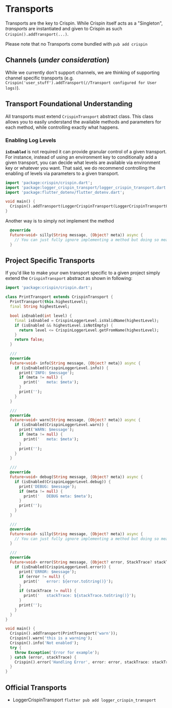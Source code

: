 # Transports
Transports are the key to Crispin. While Crispin itself acts as a "Singleton", _transports_ are instantiated and given to Crispin as such
`Crispin().addTransport(...)`.

Please note that no Transports come bundled with `pub add crispin`

## Channels (_under consideration_)
While we currently don't support channels, we are thinking of supporting channel specific transports (e.g. `Crispin('user_stuff').addTransport(//Transport configured for User logs)`).

## Transport Foundational Understanding
All transports must extend `CrispinTransport` abstract class. This class allows you to easily understand the available methods and parameters for each method, while controlling exactly what happens.

### Enabling Log Levels
**`isEnabled`** is not required it can provide granular control of a given transport. For instance, instead of using an environment key to conditionally add a given transport, you can decide what levels are available via environment key or whatever you want. That said, we do recommend controlling the enabling of levels via parameters to a given transport.

```dart
import 'package:crispin/crispin.dart';
import 'package:logger_crispin_transport/logger_crispin_transport.dart';
import 'package:flutter_dotenv/flutter_dotenv.dart';

void main() {
  Crispin().addTransport(LoggerCrispinTransport(LoggerCrispinTransportOptions(level: dotenv.get('LOGGER_LEVEL', 'warn'))));
}
```

Another way is to simply not implement the method

```dart
  @override
  Future<void> silly(String message, {Object? meta}) async {
    // You can just fully ignore implementing a method but doing so means you're aware that you didn't implement it.
  }
```

## Project Specific Transports
If you'd like to make your own transport specific to a given project simply extend the `CrispinTransport` abstract as shown in following:

```dart
import 'package:crispin/crispin.dart';

class PrintTransport extends CrispinTransport {
  PrintTransport(this.highestLevel);
  final String highestLevel;

  bool isEnabled(int level) {
    final isEnabled = CrispinLoggerLevel.isValidName(highestLevel);
    if (isEnabled && highestLevel.isNotEmpty) {
      return level <= CrispinLoggerLevel.getFromName(highestLevel);
    }
    return false;
  }

  ///
  @override
  Future<void> info(String message, {Object? meta}) async {
    if (isEnabled(CrispinLoggerLevel.info)) {
      print('INFO: $message');
      if (meta != null) {
        print('   meta: $meta');
      }
      print('');
    }
  }

  ///
  @override
  Future<void> warn(String message, {Object? meta}) async {
    if (isEnabled(CrispinLoggerLevel.warn)) {
      print('WARN: $message');
      if (meta != null) {
        print('   meta: $meta');
      }
      print('');
    }
  }

  ///
  @override
  Future<void> debug(String message, {Object? meta}) async {
    if (isEnabled(CrispinLoggerLevel.debug)) {
      print('DEBUG: $message');
      if (meta != null) {
        print('   DEBUG meta: $meta');
      }
      print('');
    }
  }

  ///
  @override
  Future<void> silly(String message, {Object? meta}) async {
    // You can just fully ignore implementing a method but doing so means you're aware that you didn't implement it.
  }

  ///
  @override
  Future<void> error(String message, {Object? error, StackTrace? stackTrace}) async {
    if (isEnabled(CrispinLoggerLevel.error)) {
      print('ERROR: $message');
      if (error != null) {
        print('   error: ${error.toString()}');
      }
      if (stackTrace != null) {
        print('   stackTrace: ${stackTrace.toString()}');
      }
      print('');
    }
  }
}

void main() {
  Crispin().addTransport(PrintTransport('warn'));
  Crispin().warn('this is a warning');
  Crispin().info('Not enabled');
  try {
    throw Exception('Error for example');
  } catch (error, stackTrace) {
    Crispin().error('Handling Error', error: error, stackTrace: stackTrace);
  }
}
```

## Official Transports

- LoggerCrispinTransport `flutter pub add logger_crispin_transport`